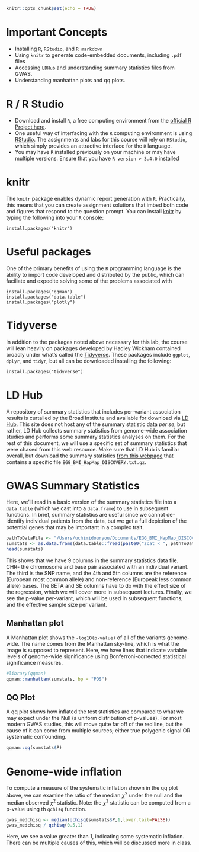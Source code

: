 ```r
knitr::opts_chunk$set(echo = TRUE)
```

# Important Concepts

- Installing `R`, `RStudio`, and `R markdown`
- Using `knitr` to generate code-embedded documents, including `.pdf` files
- Accessing `LDHub` and understanding summary statistics files from GWAS.
- Understanding manhattan plots and qq plots. 

# R / R Studio

- Download and install `R`, a free computing environment from the [official R Project here](https://www.r-project.org/).
- One useful way of interfacing with the `R` computing environment is using [RStudio](https://www.rstudio.com/products/rstudio/download/). The assignments and labs for this course will rely on `RStudio`, which simply provides an attractive interface for the `R` language. 
- You may have `R` installed previously on your machine or may have multiple versions. Ensure that you have `R version > 3.4.0` installed

# knitr

The `knitr` package enables dynamic report generation with `R`. Practically, this means that you can create assignment solutions that imbed both code and figures that respond to the question prompt. You can install [knitr](https://yihui.name/knitr/) by typing the following into your `R` console:

```
install.packages("knitr")
```

# Useful packages

One of the primary benefits of using the `R` programming language is the ability to import code developed and distributed by the public, which can faciliate and expedite solving some of the problems associated with 

```
install.packages("qqman")
install.packages("data.table")
install.packages("plotly")
```

# Tidyverse

In addition to the packages noted above necessary for this lab, the course will lean heavily on packages developed by Hadley Wickham contained broadly under what's called the [Tidyverse](https://www.tidyverse.org/). These packages include `ggplot`, `dplyr`, and `tidyr`, but all can be downloaded installing the following: 

```
install.packages("tidyverse")
```

# LD Hub

A repository of summary statistics that includes per-variant association results is curtailed by the Broad Institute and available for download via [LD Hub](http://ldsc.broadinstitute.org/). This site does not host any of the summary statistic data _per se_, but rather, LD Hub collects summary statistics from genome-wide association studies and performs some summary statistics analyses on them. For the rest of this document, we will use a specific set of summary statistics that were chased from this web resource. Make sure that LD Hub is familiar overall, but download the summary statistics [from this webpage](http://egg-consortium.org/childhood-bmi.html) that contains a specific file `EGG_BMI_HapMap_DISCOVERY.txt.gz`. 


# GWAS Summary Statistics
Here, we'lll read in a basic version of the summary statistics file into a `data.table` (which we cast into a `data.frame`) to use in subsequent functions. 
In brief, summary statistics are useful since we cannot de-identify individual patients from the data, but we get a full depiction of the potential genes that may be important in a complex trait. 

```r
pathToDataFile <- "/Users/uchimidouryou/Documents/EGG_BMI_HapMap_DISCOVERY.txt.gz"
sumstats <- as.data.frame(data.table::fread(paste0("zcat < ", pathToDataFile), showProgress = FALSE))
head(sumstats)
```

This shows that we have 9 columns in the summary statistics data file. 
CHR- the chromosome and base pair associated with an individual variant. The third is the SNP name, and the 4th and 5th columns are the reference (European most common allele) and non-reference (Europeak less common allele) bases. The BETA and SE columns have to do with the effect size of the regression, which we will cover more in subsequent lectures. Finally, we see the p-value per-variant, which will be used in subsequent functions, and the effective sample size per variant.  

## Manhattan plot
A Manhattan plot shows the `-log10(p-value)` of all of the variants genome-wide. The name comes from the Manhattan sky-line, which is what the image is supposed to represent. Here, we have lines that indicate variable levels of genome-wide significance using Bonferroni-corrected statistical significance measures. 

```r
#library(qqman)
qqman::manhattan(sumstats, bp = "POS")
```


## QQ Plot
A qq plot shows how inflated the test statistics are compared to what we may expect under the Null (a uniform distribution of p-values). For most modern GWAS studies, this will move quite far off of the red line, but the cause of it can come from multiple sources; either true polygenic signal OR systematic confounding. 

```r
qqman::qq(sumstats$P)
```

# Genome-wide inflation

To compute a measure of the systematic inflation shown in the qq plot above, we can examine the ratio of the median $\chi^2$ under the null and the median observed $\chi^2$ statistic. Note: the $\chi^2$ statistic can be computed from a p-value using th `qchisq` function. 

```r
gwas_medchisq <- median(qchisq(sumstats$P,1,lower.tail=FALSE))
gwas_medchisq / qchisq(0.5,1)
```
Here, we see a value greater than 1, indicating some systematic inflation. There can be multiple causes of this, which will be discussed more in class. 
<br><br>